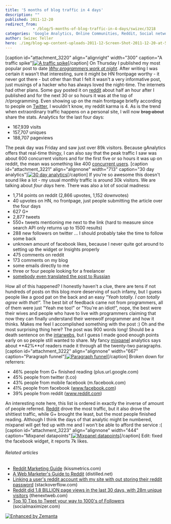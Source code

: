 ```yaml
---
title: '5 months of blog traffic in 4 days'
description: ""
published: 2011-12-20
redirect_from: 
            - /blog/5-months-of-blog-traffic-in-4-days/swizec/3218
categories: 'Google Analytics, Online Communities, Reddit, Social network, Twitter, Uncategorized'
author: Swizec Teller
hero: ./img/blog-wp-content-uploads-2011-12-Screen-Shot-2011-12-20-at-5.03.15-PM-300x171.png
---
```

\[caption id="attachment_3220" align="alignright" width="300" caption="A traffic spike"][![A traffic spike](./img/blog-wp-content-uploads-2011-12-Screen-Shot-2011-12-20-at-5.03.15-PM-300x171.png "A traffic spike")](http://swizec.com/blog/wp-content/uploads/2011/12/Screen-Shot-2011-12-20-at-5.03.15-PM.png)\[/caption] On Thursday I published my most popular post to date _[Why programmers work at night](http://swizec.com/blog/why-programmers-work-at-night/swizec/3198 "Why programmers work at night")_. After writing I was certain it wasn't that interesting, sure it might be HN frontpage worthy - it never got there - but other than that I felt it wasn't a very informative post, just musings of a hacker who has always loved the night-time. The internets had other plans. Some guy posted it on [reddit](http://reddit.com/ "Reddit") about half an hour after I published and for the next 30 or so hours it was at the top of /r/programming. Even showing up on the main frontpage briefly according to people on [Twitter](http://twitter.com "Twitter"), I wouldn't know, my reddit karma is 4. As is the trend when extraordinary traffic happens on a personal site, I will now ~~brag about~~ share the stats. Analytics for the last four days:

- 167,939 visits
- 157,707 uniques
- 188,707 pageviews

The peak day was Friday and saw just over 89k visitors. Because gAnalytics offers that real-time thingy, I can also say that the peak traffic I saw was about 600 concurrent visitors and for the first five or so hours it was up on reddit, the mean was something like 400 [concurrent users](http://en.wikipedia.org/wiki/Concurrent_user "Concurrent user"). \[caption id="attachment_3221" align="alignnone" width="713" caption="30 day analytics"][![30 day analytics](http://swizec.com/blog/wp-content/uploads/2011/12/Screen-Shot-2011-12-20-at-4.50.42-PM.png "30 day analytics")](./img/blog-wp-content-uploads-2011-12-Screen-Shot-2011-12-20-at-4.50.42-PM.png)\[/caption] If you're so awesome this doesn't sound like a lot - my usual monthly traffic is around 30k visitors. We are talking about _four days_ here. There was also a lot of social madness:

- 1,714 points on reddit (2,866 upvotes, 1,152 downvotes)
- 40 upvotes on HN, no frontpage, just people submitting the article over the four days
- 627 G+
- 2,877 tweets
- 550+ tweets mentioning me next to the link (hard to measure since search API only returns up to 1500 results)
- 288 new followers on twitter ... I should probably take the time to follow some back
- unknown amount of facebook likes, because I never quite got around to setting up the widget or Insights properly
- 475 comments on reddit
- 173 comments on my blog
- some emails directly to me
- three or four people looking for a freelancer
- [somebody even translated the post to Russian](http://ak-26.ru/?p=1258)

How all of this happened? I honestly haven't a clue, there are tens if not hundreds of posts on this blog more deserving of such infamy, but I guess people like a good pat on the back and an easy _"Yeah totally. I can totally agree with that!"._ The best bit of feedback came not from programmers, all of them were just "Yeah me too!" or "You're an idiot!", nope, the best were their wives and people who have to live with programmers claiming that now they can finally understand their werewolf programmer and how it thinks. Makes me feel I accomplished something with the post :) Oh and the most surprising thing here? The post was 900 words long! Should be a death sentence on the [intarwebs](http://en.wikipedia.org/wiki/Internet "Internet"), but I guess I made good enough points early on so people still wanted to share. My fancy [mixpanel](http://www.mixpanel.com "Mixpanel") analytics says about **42%**of readers made it through all the twenty-two paragraphs. \[caption id="attachment_3222" align="alignnone" width="667" caption="Paragraph funnel"][![Paragraph funnel](http://swizec.com/blog/wp-content/uploads/2011/12/Screen-Shot-2011-12-20-at-4.55.25-PM.png "Paragraph funnel")](./img/blog-wp-content-uploads-2011-12-Screen-Shot-2011-12-20-at-4.55.25-PM.png)\[/caption] Broken down for referrers:

- 46% people from G+ finished reading (plus.url.google.com)
- 45% people from twitter (t.co)
- 43% people from mobile facebook (m.facebook.com)
- 41% people from facebook (www.facebook.com)
- 39% people from reddit (www.reddit.com)

An interesting note here, this list is ordered in exactly the inverse of amount of people referred. [Reddit](http://reddit.com/ "Reddit") drove the most traffic, but it also drove the shittiest traffic, while G+ brought the least, but the most people finished reading. Although I think the days of that analytic might be numbered, mixpanel will get fed up with me and I won't be able to afford the service :( \[caption id="attachment_3223" align="alignnone" width="444" caption="Mixpanel datapoints"][![Mixpanel datapoints](http://swizec.com/blog/wp-content/uploads/2011/12/Screen-Shot-2011-12-20-at-4.53.01-PM.png "Mixpanel datapoints")](./img/blog-wp-content-uploads-2011-12-Screen-Shot-2011-12-20-at-4.53.01-PM.png)\[/caption] Edit: fixed the facebook widget, it reports 7k likes.

###### Related articles

- [Reddit Marketing Guide](http://blog.kissmetrics.com/reddit-marketing-guide/) (kissmetrics.com)
- [A Web Marketer's Guide to Reddit](http://www.distilled.net/blog/social-media/a-web-marketers-guide-to-reddit/) (distilled.net)
- [Linking a user's reddit account with my site with out storing their reddit password](http://stackoverflow.com/questions/8566537/linking-a-users-reddit-account-with-my-site-without-storing-their-reddit-passwo) (stackoverflow.com)
- [Reddit did 1.8 BILLION page views in the last 30 days, with 28m unique visitors](http://thenextweb.com/insider/2011/10/31/reddit-did-1-8-billion-page-views-in-the-last-30-days-with-28m-unique-visitors/) (thenextweb.com)
- [Top 10 Tips to Tweet your way to 1000's of Followers](http://blog.socialmaximizer.com/tweet-your-way-to-1000%e2%80%99s-of-followers/) (socialmaximizer.com)

[![Enhanced by Zemanta](http://img.zemanta.com/zemified_e.png?x-id=0494ecb9-e011-4bb5-8680-10e213df9b15)](http://www.zemanta.com/ "Enhanced by Zemanta")